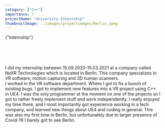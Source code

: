 ```yaml
---
category: ["C++"]
importance: 7
projectName: "University Internship"
thumbnailImage: ../images/projectimages/Berlin.jpeg
---
```


<AsciiText bClassStyling={true}>{"Internship"}</AsciiText>


<br/>
<br/>
<br/>
<br/>
I did my internship between 15.09.2020-15.03.2021 at a company called NeXR Technologies which is located in Berlin.
This company specializes in VR software, motion capturing and 3D human scanners. 
<br/>
I worked in the VR software department.
Where I got to fix a bunch of existing bugs. I got to implement new features into a VR project using C++ in UE4.
I was the only programmer at the moment on one of the projects so I got to rather freely implement stuff and work independently. 
I really enjoyed my time there, and I most importantly got experience working in a tech company,
and learned new things about UE4 and coding in general.
This was also my first time in Berlin, but unfortunately due to larger presence of Covid-19 I barely got to see Berlin.